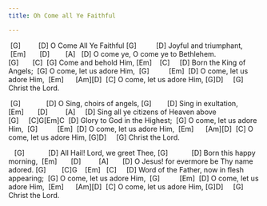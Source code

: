 ```yaml
---
title: Oh Come all Ye Faithful

---
```


 [G]         [D]
O Come All Ye Faithful
[G]          [D]
Joyful and triumphant,
 [Em]       [D]        [A]   [D]
O come ye, O come ye to Bethlehem.
[G]       [C]  [G]
Come and behold Him,
[Em]    [C]     [D]
Born the King of Angels;
 [G]
O come, let us adore Him,
 [G]          [Em]  [D]
O come, let us adore Him,
 [Em]      [Am][D]  [C]
O come, let us adore Him,
[G]D]     [G]
Christ the Lord.

 [G]             [D]
O Sing, choirs of angels,
[G]        [D]
Sing in exultation,
[Em]       [D]         [A]     [D]
Sing all ye citizens of Heaven above
[G]     [C]G[Em]C  [D]
Glory to God in the Highest;
 [G]
O come, let us adore Him,
 [G]          [Em]  [D]
O come, let us adore Him,
 [Em]      [Am][D]  [C]
O come, let us adore Him,
[G]D]     [G]
Christ the Lord.

   [G]            [D]
All Hail! Lord, we greet Thee,
[G]            [D]
Born this happy morning,
 [Em]       [D]         [A]       [D]
O Jesus! for evermore be Thy name adored.
[G]        [C]G    [Em]   [C]     [D]
Word of the Father, now in flesh appearing;
 [G]
O come, let us adore Him,
 [G]          [Em]  [D]
O come, let us adore Him,
 [Em]      [Am][D]  [C]
O come, let us adore Him,
[G]D]     [G]
Christ the Lord.

